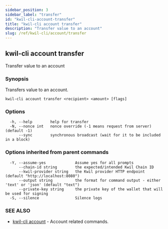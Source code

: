```yaml
---
sidebar_position: 3
sidebar_label: "transfer"
id: "kwil-cli-account-transfer"
title: "kwil-cli account transfer"
description: "Transfer value to an account"
slug: /ref/kwil-cli/account/transfer
---
```


## kwil-cli account transfer

Transfer value to an account

### Synopsis

Transfers value to an account.

```
kwil-cli account transfer <recipient> <amount> [flags]
```

### Options

```
  -h, --help        help for transfer
  -N, --nonce int   nonce override (-1 means request from server) (default -1)
      --sync        synchronous broadcast (wait for it to be included in a block)
```

### Options inherited from parent commands

```
  -Y, --assume-yes             Assume yes for all prompts
      --chain-id string        the expected/intended Kwil Chain ID
      --kwil-provider string   the Kwil provider HTTP endpoint (default "http://localhost:8080")
      --output string          the format for command output - either 'text' or 'json' (default "text")
      --private-key string     the private key of the wallet that will be used for signing
  -S, --silence                Silence logs
```

### SEE ALSO

* [kwil-cli account](/docs/ref/kwil-cli/account)	 - Account related commands.

